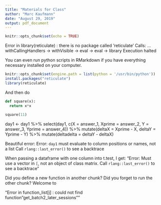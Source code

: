 ```yaml
---
title: "Materials for Class"
author: "Marc Kaufmann"
date: "August 29, 2019"
output: pdf_document
---
```


```r
knitr::opts_chunk$set(echo = TRUE)
```

Error in library(reticulate) : there is no package called 'reticulate'
Calls: <Anonymous> ... withCallingHandlers -> withVisible -> eval -> eval -> library
Execution halted

You can even run python scripts in RMarkdown if you have everything necessary installed on your computer.

```r
knitr::opts_chunk$set(engine.path = list(python = '/usr/bin/python'))
install.packages("reticulate")
library(reticulate)
```

And then do

```python
def square(x):
  return x*x
  
square(11)
```

day1 <- day1 %>% 
  select(day1, c(X = answer_1, Xprime = answer_2, Y = answer_3, Yprime = answer_4)) %>%
  mutate(deltaX = Xprime - X, deltaY = Yprime - Y) %>%
  mutate(deltadelta = deltaY - deltaX)

Beautiful error:
Error: `day1` must evaluate to column positions or names, not a list Call `rlang::last_error()` to see a backtrace

When passing a dataframe with one column into t.test, I get: "Error: Must use a vector in `[`, not an object of class matrix. Call `rlang::last_error()` to see a backtrace"


Did you define a new function in another chunk? Did you forget to run the other chunk? Welcome to 

"Error in function_list[[i]](value) : could not find function "get_batch2_later_sessions""

